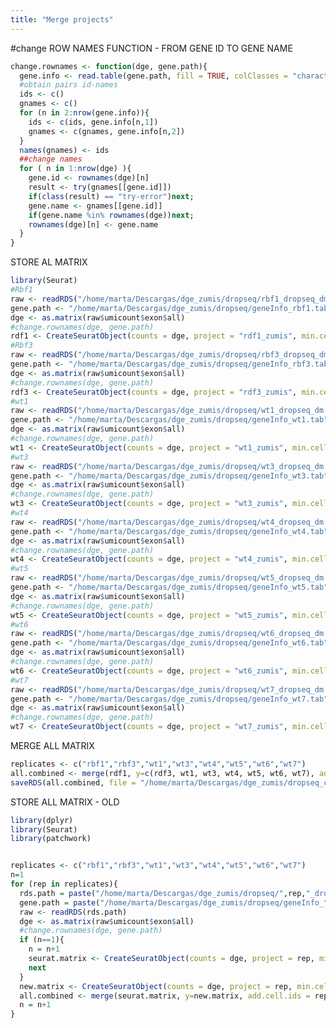 ```yaml
---
title: "Merge projects"
---
```


#change ROW NAMES FUNCTION - FROM GENE ID TO GENE NAME
```r
change.rownames <- function(dge, gene.path){
  gene.info <- read.table(gene.path, fill = TRUE, colClasses = "character")
  #obtain pairs id-names
  ids <- c()
  gnames <- c()
  for (n in 2:nrow(gene.info)){
    ids <- c(ids, gene.info[n,1])
    gnames <- c(gnames, gene.info[n,2])
  }
  names(gnames) <- ids
  ##change names
  for ( n in 1:nrow(dge) ){
    gene.id <- rownames(dge)[n]
    result <- try(gnames[[gene.id]])
    if(class(result) == "try-error")next;
    gene.name <- gnames[[gene.id]]
    if(gene.name %in% rownames(dge))next;
    rownames(dge)[n] <- gene.name
  }
}
```

STORE AL MATRIX
```r
library(Seurat)
#Rbf1
raw <- readRDS("/home/marta/Descargas/dge_zumis/dropseq/rbf1_dropseq_dm.dgecounts.rds")
gene.path <- "/home/marta/Descargas/dge_zumis/dropseq/geneInfo_rbf1.tab"
dge <- as.matrix(raw$umicount$exon$all)
#change.rownames(dge, gene.path)
rdf1 <- CreateSeuratObject(counts = dge, project = "rdf1_zumis", min.cells = 3, min.features = 200)
#Rbf3
raw <- readRDS("/home/marta/Descargas/dge_zumis/dropseq/rbf3_dropseq_dm.dgecounts.rds")
gene.path <- "/home/marta/Descargas/dge_zumis/dropseq/geneInfo_rbf3.tab"
dge <- as.matrix(raw$umicount$exon$all)
#change.rownames(dge, gene.path)
rdf3 <- CreateSeuratObject(counts = dge, project = "rdf3_zumis", min.cells = 3, min.features = 200)
#wt1
raw <- readRDS("/home/marta/Descargas/dge_zumis/dropseq/wt1_dropseq_dm.dgecounts.rds")
gene.path <- "/home/marta/Descargas/dge_zumis/dropseq/geneInfo_wt1.tab"
dge <- as.matrix(raw$umicount$exon$all)
#change.rownames(dge, gene.path)
wt1 <- CreateSeuratObject(counts = dge, project = "wt1_zumis", min.cells = 3, min.features = 200)
#wt3
raw <- readRDS("/home/marta/Descargas/dge_zumis/dropseq/wt3_dropseq_dm.dgecounts.rds")
gene.path <- "/home/marta/Descargas/dge_zumis/dropseq/geneInfo_wt3.tab"
dge <- as.matrix(raw$umicount$exon$all)
#change.rownames(dge, gene.path)
wt3 <- CreateSeuratObject(counts = dge, project = "wt3_zumis", min.cells = 3, min.features = 200)
#wt4
raw <- readRDS("/home/marta/Descargas/dge_zumis/dropseq/wt4_dropseq_dm.dgecounts.rds")
gene.path <- "/home/marta/Descargas/dge_zumis/dropseq/geneInfo_wt4.tab"
dge <- as.matrix(raw$umicount$exon$all)
#change.rownames(dge, gene.path)
wt4 <- CreateSeuratObject(counts = dge, project = "wt4_zumis", min.cells = 3, min.features = 200)
#wt5
raw <- readRDS("/home/marta/Descargas/dge_zumis/dropseq/wt5_dropseq_dm.dgecounts.rds")
gene.path <- "/home/marta/Descargas/dge_zumis/dropseq/geneInfo_wt5.tab"
dge <- as.matrix(raw$umicount$exon$all)
#change.rownames(dge, gene.path)
wt5 <- CreateSeuratObject(counts = dge, project = "wt5_zumis", min.cells = 3, min.features = 200)
#wt6
raw <- readRDS("/home/marta/Descargas/dge_zumis/dropseq/wt6_dropseq_dm.dgecounts.rds")
gene.path <- "/home/marta/Descargas/dge_zumis/dropseq/geneInfo_wt6.tab"
dge <- as.matrix(raw$umicount$exon$all)
#change.rownames(dge, gene.path)
wt6 <- CreateSeuratObject(counts = dge, project = "wt6_zumis", min.cells = 3, min.features = 200)
#wt7
raw <- readRDS("/home/marta/Descargas/dge_zumis/dropseq/wt7_dropseq_dm.dgecounts.rds")
gene.path <- "/home/marta/Descargas/dge_zumis/dropseq/geneInfo_wt7.tab"
dge <- as.matrix(raw$umicount$exon$all)
#change.rownames(dge, gene.path)
wt7 <- CreateSeuratObject(counts = dge, project = "wt7_zumis", min.cells = 3, min.features = 200)
```

MERGE ALL MATRIX
```r
replicates <- c("rbf1","rbf3","wt1","wt3","wt4","wt5","wt6","wt7")
all.combined <- merge(rdf1, y=c(rdf3, wt1, wt3, wt4, wt5, wt6, wt7), add.cell.ids = replicates, project = "dropseq_zumis")
saveRDS(all.combined, file = "/home/marta/Descargas/dge_zumis/dropseq_combined_zumis.rds")
```



STORE ALL MATRIX - OLD
```r
library(dplyr)
library(Seurat)
library(patchwork)


replicates <- c("rbf1","rbf3","wt1","wt3","wt4","wt5","wt6","wt7")
n=1
for (rep in replicates){
  rds.path = paste("/home/marta/Descargas/dge_zumis/dropseq/",rep,"_dropseq_dm.dgecounts.rds", sep="")
  gene.path = paste("/home/marta/Descargas/dge_zumis/dropseq/geneInfo_",rep,".tab", sep = "")
  raw <- readRDS(rds.path)
  dge <- as.matrix(raw$umicount$exon$all)
  #change.rownames(dge, gene.path)
  if (n==1){
    n = n+1
    seurat.matrix <- CreateSeuratObject(counts = dge, project = rep, min.cells = 3, min.features = 200)
    next
  }
  new.matrix <- CreateSeuratObject(counts = dge, project = rep, min.cells = 3, min.features = 200)
  all.combined <- merge(seurat.matrix, y=new.matrix, add.cell.ids = replicates[1:n], project = "dropseq_zumis")
  n = n+1
}
```